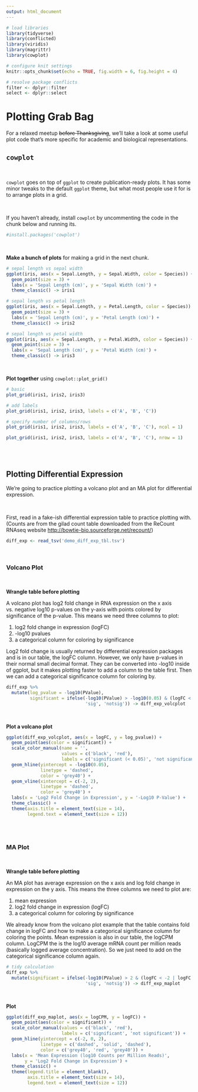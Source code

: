 ```yaml
---
output: html_document
---
```


```r
# load libraries
library(tidyverse)
library(conflicted)
library(viridis)
library(magrittr)
library(cowplot)

# configure knit settings
knitr::opts_chunk$set(echo = TRUE, fig.width = 6, fig.height = 4)

# resolve package conflicts
filter <- dplyr::filter
select <- dplyr::select
```

# Plotting Grab Bag

For a relaxed meetup ~~before Thanksgiving~~, we'll take a look at some useful plot code that's more specific for academic and biological representations.

## `cowplot`

<br>

`cowplot` goes on top of `ggplot` to create publication-ready plots. It has some minor tweaks to the default `ggplot` theme, but what most people use it for is to arrange plots in a grid.

<br>

If you haven't already, install `cowplot` by uncommenting the code in the chunk below and running its.

```r
#install.packages('cowplot')
```

<br>

**Make a bunch of plots** for making a grid in the next chunk.

```r
# sepal length vs sepal width
ggplot(iris, aes(x = Sepal.Length, y = Sepal.Width, color = Species)) +
  geom_point(size = 3) +
  labs(x = 'Sepal Length (cm)', y = 'Sepal Width (cm)') +
  theme_classic() -> iris1

# sepal length vs petal length
ggplot(iris, aes(x = Sepal.Length, y = Petal.Length, color = Species)) +
  geom_point(size = 3) +
  labs(x = 'Sepal Length (cm)', y = 'Petal Length (cm)') +
  theme_classic() -> iris2

# sepal length vs petal width
ggplot(iris, aes(x = Sepal.Length, y = Petal.Width, color = Species)) +
  geom_point(size = 3) +
  labs(x = 'Sepal Length (cm)', y = 'Petal Width (cm)') +
  theme_classic() -> iris3
```

<br>

**Plot together** using `cowplot::plot_grid()`

```r
# basic
plot_grid(iris1, iris2, iris3)

# add labels
plot_grid(iris1, iris2, iris3, labels = c('A', 'B', 'C'))

# specify number of columns/rows
plot_grid(iris1, iris2, iris3, labels = c('A', 'B', 'C'), ncol = 1)

plot_grid(iris1, iris2, iris3, labels = c('A', 'B', 'C'), nrow = 1)
```

<br><br>

## Plotting Differential Expression

We're going to practice plotting a volcano plot and an MA plot for differential expression.

<br>

First, read in a fake-ish differential expression table to practice plotting with. (Counts are from the gilad count table downloaded from the ReCount RNAseq website <http://bowtie-bio.sourceforge.net/recount/>)

```r
diff_exp <- read_tsv('demo_diff_exp_tbl.tsv')
```

<br>

### Volcano Plot

<br>

**Wrangle table before plotting**

A volcano plot has log2 fold change in RNA expression on the x axis vs. negative log10 p-values on the y-axis with points colored by significance of the p-value. This means we need three columns to plot:

1. log2 fold change in expression (logFC)
2. -log10 pvalues
3. a categorical column for coloring by significance

Log2 fold change is usually returned by differential expression packages and is in our table, the logFC column. However, we only have p-values in their normal small decimal format. They can be converted into -log10 inside of ggplot, but it makes plotting faster to add a column to the table first. Then we can add a categorical significance column for coloring by. 

```r
diff_exp %>%
  mutate(log_pvalue = -log10(PValue),
         significant = ifelse(-log10(PValue) > -log10(0.05) & (logFC < -2 | logFC > 2), 
                              'sig', 'notsig')) -> diff_exp_volcplot
```

<br>

**Plot a volcano plot**

```r
ggplot(diff_exp_volcplot, aes(x = logFC, y = log_pvalue)) +
  geom_point(aes(color = significant)) +
  scale_color_manual(name = '', 
                     values = c('black', 'red'), 
                     labels = c('significant (< 0.05)', 'not significant')) +
  geom_hline(yintercept = -log10(0.05), 
             linetype = 'dashed', 
             color = 'grey40') +
  geom_vline(xintercept = c(-2, 2), 
             linetype = 'dashed', 
             color = 'grey40') +
  labs(x = 'Log2 Fold Change in Expression', y = '-Log10 P-Value') +
  theme_classic() +
  theme(axis.title = element_text(size = 14), 
        legend.text = element_text(size = 12))
```

<br><br>

### MA Plot

<br>

**Wrangle table before plotting**

An MA plot has average expression on the x axis and log fold change in expression on the y axis. This means the three columns we need to plot are:

1. mean expression
2. log2 fold change in expression (logFC)
3. a categorical column for coloring by significance

We already know from the volcano plot example that the table contains fold change in logFC and how to make a categorical significance column for coloring the points. Mean expression is also in our table, the logCPM column. LogCPM the is the log10 average mRNA count per million reads (basically logged average concentration). So we just need to add on the categorical significance column again.

```r
# tidy calculation
diff_exp %>% 
  mutate(significant = ifelse(-log10(PValue) > 2 & (logFC < -2 | logFC > 2), 
                              'sig', 'notsig')) -> diff_exp_maplot
```

<br>

**Plot**

```r
ggplot(diff_exp_maplot, aes(x = logCPM, y = logFC)) +
  geom_point(aes(color = significant)) +
  scale_color_manual(values = c('black', 'red'), 
                     labels = c('significant', 'not significant')) +
  geom_hline(yintercept = c(-2, 0, 2), 
             linetype = c('dashed', 'solid', 'dashed'), 
             color = c('grey40', 'red', 'grey40')) +
  labs(x = 'Mean Expression (log10 Counts per Million Reads)', 
       y = 'Log2 Fold Change in Expression') +
  theme_classic() +
  theme(legend.title = element_blank(), 
        axis.title = element_text(size = 14),
        legend.text = element_text(size = 12))
```

<br><br>




